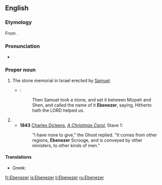 ==English==
{{wikipedia}}
===Etymology===
From {{etyl|he|en}} {{term|אֶבֶן הָעֵזֶר||stone of help|lang=he|tr=éven-ha`éizer}}.

===Pronunciation===
* {{rhymes|iːzə(r)}}

===Proper noun===
{{en-proper noun}}

# {{context|biblical|lang=en}} The stone memorial in Israel erected by  [[Samuel]].
#* {{RQ:Authorized Version|1 Samuel|7|12}}:
#*: Then Samuel took a stone, and set it between Mizpeh and Shen, and called the name of it '''Ebenezer''', saying, Hitherto hath the LORD helped us.
# {{non-gloss definition|{{given name|male|from=Hebrew}} taken up by [[Puritans]] in the 17th century.}}
#* '''1843''' [[w:Charles Dickens|Charles Dickens]], ''[[s:A Christmas Carol|A Christmas Carol]]'', Stave 1:
#*: "I have none to give," the Ghost replied. "It comes from other regions, '''Ebenezer''' Scrooge, and is conveyed by other ministers, to other kinds of men."

====Translations====
{{trans-top|male given name}}
* Greek: {{t|el|Εμπενίζερ|tr=Ebenízer|sc=Grek}}
{{trans-mid}}
{{trans-bottom}}

[[fr:Ebenezer]]
[[is:Ebenezer]]
[[li:Ebenezer]]
[[ru:Ebenezer]]